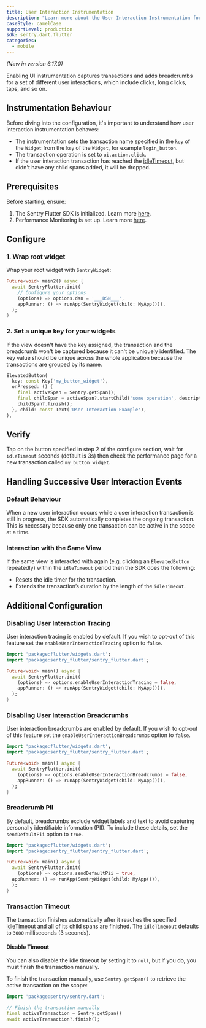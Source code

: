 ```yaml
---
title: User Interaction Instrumentation
description: "Learn more about the User Interaction Instrumentation for the Flutter SDK."
caseStyle: camelCase
supportLevel: production
sdk: sentry.dart.flutter
categories:
  - mobile
---
```


_(New in version 6.17.0)_

Enabling UI instrumentation captures transactions and adds breadcrumbs for a set of different user interactions, which include clicks, long clicks, taps, and so on.

## Instrumentation Behaviour

Before diving into the configuration, it's important to understand how user interaction instrumentation behaves:

- The instrumentation sets the transaction name specified in the `key` of the `Widget` from the `key` of the `Widget`, for example `login_button`.
- The transaction operation is set to `ui.action.click`.
- If the user interaction transaction has reached the [idleTimeout](/platforms/flutter/configuration/options/#idle-timeout), but didn't have any child spans added, it will be dropped.

## Prerequisites

Before starting, ensure:

1. The Sentry Flutter SDK is initialized. Learn more [here](/platforms/flutter/#configure).
2. Performance Monitoring is set up. Learn more [here](/platforms/flutter/performance/).

## Configure

### 1. Wrap root widget

Wrap your root widget with `SentryWidget`:

```dart
Future<void> main2() async {
  await SentryFlutter.init(
    // Configure your options
    (options) => options.dsn = '___DSN___',
    appRunner: () => runApp(SentryWidget(child: MyApp())),
  );
}
```

### 2. Set a unique key for your widgets

If the view doesn't have the key assigned, the transaction and the breadcrumb won't be captured because it can't be uniquely identified.
The key value should be unique across the whole application because the transactions are grouped by its name.

```dart
ElevatedButton(
  key: const Key('my_button_widget'),
  onPressed: () {
    final activeSpan = Sentry.getSpan();
    final childSpan = activeSpan?.startChild('some operation', description: 'some description');
    childSpan?.finish();
  }, child: const Text('User Interaction Example'),
),
```

## Verify

Tap on the button specified in step 2 of the configure section, wait for `idleTimeout` seconds (default is 3s) then check the performance page for a new transaction called `my_button_widget`.

## Handling Successive User Interaction Events

### Default Behaviour

When a new user interaction occurs while a user interaction transaction is still in progress, the SDK automatically completes the ongoing transaction.
This is necessary because only one transaction can be active in the scope at a time.

### Interaction with the Same View

If the same view is interacted with again (e.g. clicking an `ElevatedButton` repeatedly) within the `idleTimeout` period then the SDK does the following:

- Resets the idle timer for the transaction.
- Extends the transaction’s duration by the length of the `idleTimeout`.

## Additional Configuration

### Disabling User Interaction Tracing

User interaction tracing is enabled by default.
If you wish to opt-out of this feature set the `enableUserInteractionTracing` option to `false`.

```dart
import 'package:flutter/widgets.dart';
import 'package:sentry_flutter/sentry_flutter.dart';

Future<void> main() async {
  await SentryFlutter.init(
    (options) => options.enableUserInteractionTracing = false,
    appRunner: () => runApp(SentryWidget(child: MyApp())),
  );
}
```

### Disabling User Interaction Breadcrumbs

User interaction breadcrumbs are enabled by default.
If you wish to opt-out of this feature set the `enableUserInteractionBreadcrumbs` option to `false`.

```dart
import 'package:flutter/widgets.dart';
import 'package:sentry_flutter/sentry_flutter.dart';

Future<void> main() async {
  await SentryFlutter.init(
    (options) => options.enableUserInteractionBreadcrumbs = false,
    appRunner: () => runApp(SentryWidget(child: MyApp())),
  );
}
```

### Breadcrumb PII

By default, breadcrumbs exclude widget labels and text to avoid capturing personally identifiable information (PII).
To include these details, set the `sendDefaultPii` option to `true`.

```dart
import 'package:flutter/widgets.dart';
import 'package:sentry_flutter/sentry_flutter.dart';

Future<void> main() async {
  await SentryFlutter.init(
    (options) => options.sendDefaultPii = true,
  appRunner: () => runApp(SentryWidget(child: MyApp())),
  );
}
```

### Transaction Timeout

The transaction finishes automatically after it reaches the specified [idleTimeout](/platforms/flutter/configuration/options/#idle-timeout) and all of its child spans are finished.
The `idleTimeoout` defaults to `3000` milliseconds (3 seconds).

#### Disable Timeout

You can also disable the idle timeout by setting it to `null`, but if you do, you must finish the transaction manually.

To finish the transaction manually, use `Sentry.getSpan()` to retrieve the active transaction on the scope:

```dart
import 'package:sentry/sentry.dart';

// Finish the transaction manually
final activeTransaction = Sentry.getSpan()
await activeTransaction?.finish();
```
